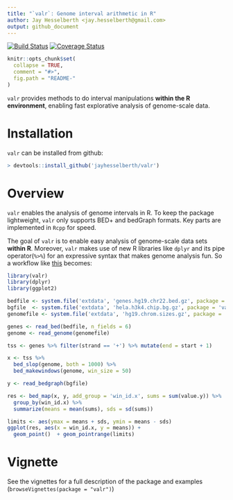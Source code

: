 ```yaml
---
title: "`valr`: Genome interval arithmetic in R"
author: Jay Hesselberth <jay.hesselberth@gmail.com>
output: github_document
---
```


[![Build Status](https://travis-ci.com/jayhesselberth/valr.svg?token=Q9WRSyqYnpS7KpFfTscp&branch=master)](https://travis-ci.com/jayhesselberth/valr)
[![Coverage Status](https://img.shields.io/codecov/c/github/jayhesselberth/valr/master.svg)](https://codecov.io/github/jayhesselberth/valr?branch=master)

```r
knitr::opts_chunk$set(
  collapse = TRUE,
  comment = "#>",
  fig.path = "README-"
)
```

`valr` provides methods to do interval manipulations **within the R environment**, enabling fast explorative analysis of genome-scale data.

# Installation

`valr` can be installed from github:

```r
> devtools::install_github('jayhesselberth/valr')
```

# Overview

`valr` enables the analysis of genome intervals in R. To keep the package lightweight, `valr` only supports BED+ and bedGraph formats. Key parts are implemented in `Rcpp` for speed.

The goal of `valr` is to enable easy analysis of genome-scale data sets **within R**. Moreover, `valr` makes use of new R libraries like `dplyr` and its pipe operator(`%>%`) for an expressive syntax that makes genome analysis fun. So a workflow like [this](https://github.com/arq5x/bedtools-protocols/blob/master/bedtools.md#bp3-plot-transcription-factor-occupancy-surrounding-the-transcription-start-site) becomes:

```r
library(valr)
library(dplyr)
library(ggplot2)

bedfile <- system.file('extdata', 'genes.hg19.chr22.bed.gz', package = 'valr')
bgfile  <- system.file('extdata', 'hela.h3k4.chip.bg.gz', package = 'valr')
genomefile <- system.file('extdata', 'hg19.chrom.sizes.gz', package = 'valr')

genes <- read_bed(bedfile, n_fields = 6)
genome <- read_genome(genomefile)

tss <- genes %>% filter(strand == '+') %>% mutate(end = start + 1)

x <- tss %>%
  bed_slop(genome, both = 1000) %>%
  bed_makewindows(genome, win_size = 50)

y <- read_bedgraph(bgfile)

res <- bed_map(x, y, add_group = 'win_id.x', sums = sum(value.y)) %>%
  group_by(win_id.x) %>%
  summarize(means = mean(sums), sds = sd(sums))

limits <- aes(ymax = means + sds, ymin = means - sds)
ggplot(res, aes(x = win_id.x, y = means)) +
  geom_point()  + geom_pointrange(limits)
```

# Vignette

See the vignettes for a full description of the package and examples (`browseVignettes(package = "valr")`)

